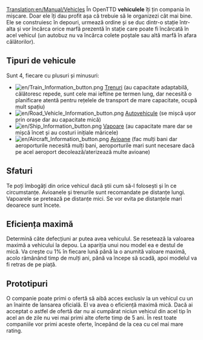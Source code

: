[[Translation:en/Manual/Vehicles]]
{{ro/Manual/Tabelul de conținut}}
În OpenTTD '''vehiculele''' îți țin compania în mișcare. Doar ele îți dau profit așa că trebuie să le organizezi cât mai bine.
Ele se construiesc în depouri, urmează ordine și se duc dintr-o stație într-alta și vor încărca orice marfă prezentă în stație care poate fi încărcată în acel vehicul (un autobuz nu va încărca colete poștale sau altă marfă în afara călătorilor).
== Tipuri de vehicule ==
Sunt 4, fiecare cu plusuri și minusuri:
*[[File:en/Train Information button.png]] [[ro/Trenuri|Trenuri]] (au capacitate adaptabilă, călătoresc repede, sunt cele mai ieftine pe termen lung, dar necesită o planificare atentă pentru rețelele de transport de mare capacitate, ocupă mult spațiu)
*[[File:en/Road Vehicle Information button.png]] [[ro/Vehicule rutiere|Autovehicule]] (se mișcă ușor prin orașe dar au capacitate mică)
*[[File:en/Ship Information button.png]] [[ro/Vapoare|Vapoare]] (au capacitate mare dar se mișcă încet și au costuri inițiale măricele)
*[[File:en/Aircraft Information button.png]] [[ro/Avioane|Avioane]] (fac mulți bani dar aeroporturile necesită mulți bani, aeroporturile mari sunt necesare dacă pe acel aeroport decolează/aterizează multe avioane)
== Sfaturi ==
Te poți îmbogăți din orice vehicul dacă știi cum să-l folosești și în ce circumstanțe.
Avioanele și trenurile sunt recomandate pe distanțe lungi.
Vapoarele se pretează pe distanțe mici. Se vor evita pe distanțele mari deoarece sunt încete.
== Eficiența maximă ==
Determină câte defecțiuni ar putea avea vehiculul. Se resetează la valoarea maximă a vehicului la depou. La apariția unui nou model ea e destul de mică. Va crește cu 1% în fiecare lună până la o anumită valoare maximă, acolo rămânând timp de mulți ani, până va începe să scadă, apoi modelul va fi retras de pe piață.
== Prototipuri ==
O companie poate primi o ofertă să aibă acces exclusiv la un vehicul cu un an înainte de lansarea oficială. El va avea o eficiență maximă mică. Dacă ai acceptat o astfel de ofertă dar nu ai cumpărat niciun vehicul din acel tip în acel an de zile nu vei mai primi alte oferte timp de 5 ani. În rest toate companiile vor primi aceste oferte, începând de la cea cu cel mai mare rating.